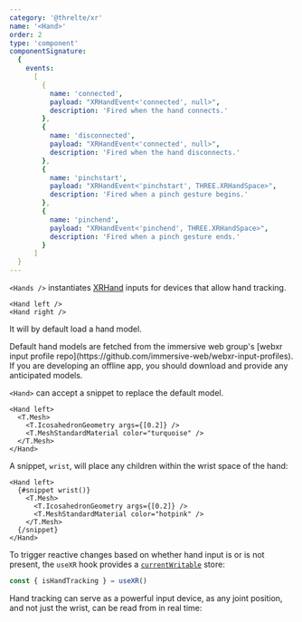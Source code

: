 ```yaml
---
category: '@threlte/xr'
name: '<Hand>'
order: 2
type: 'component'
componentSignature:
  {
    events:
      [
        {
          name: 'connected',
          payload: "XRHandEvent<'connected', null>",
          description: 'Fired when the hand connects.'
        },
        {
          name: 'disconnected',
          payload: "XRHandEvent<'connected', null>",
          description: 'Fired when the hand disconnects.'
        },
        {
          name: 'pinchstart',
          payload: "XRHandEvent<'pinchstart', THREE.XRHandSpace>",
          description: 'Fired when a pinch gesture begins.'
        },
        {
          name: 'pinchend',
          payload: "XRHandEvent<'pinchend', THREE.XRHandSpace>",
          description: 'Fired when a pinch gesture ends.'
        }
      ]
  }
---
```


`<Hands />` instantiates [XRHand](https://developer.mozilla.org/en-US/docs/Web/API/XRHand) inputs for devices that allow hand tracking.

```svelte
<Hand left />
<Hand right />
```

It will by default load a hand model.

<Tip type="warning">
  Default hand models are fetched from the immersive web group's [webxr input profile
  repo](https://github.com/immersive-web/webxr-input-profiles). If you are developing an offline
  app, you should download and provide any anticipated models.
</Tip>

`<Hand>` can accept a snippet to replace the default model.

```svelte {2-5}+
<Hand left>
  <T.Mesh>
    <T.IcosahedronGeometry args={[0.2]} />
    <T.MeshStandardMaterial color="turquoise" />
  </T.Mesh>
</Hand>
```

A snippet, `wrist`, will place any children within the wrist space of the hand:

```svelte
<Hand left>
  {#snippet wrist()}
    <T.Mesh>
      <T.IcosahedronGeometry args={[0.2]} />
      <T.MeshStandardMaterial color="hotpink" />
    </T.Mesh>
  {/snippet}
</Hand>
```

To trigger reactive changes based on whether hand input is or is not present, the `useXR` hook provides a [`currentWritable`](https://localhost:4321/docs/reference/core/utilities#currentwritable) store:

```ts
const { isHandTracking } = useXR()
```

Hand tracking can serve as a powerful input device, as any joint position, and not just the wrist, can be read from in real time:

<Example path="xr/hands" />
